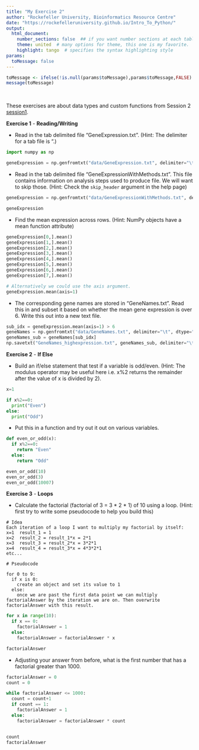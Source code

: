 ```yaml
---
title: "My Exercise 2"
author: "Rockefeller University, Bioinformatics Resource Centre"
date: "https://rockefelleruniversity.github.io/Intro_To_Python/"
output: 
  html_document:
    number_sections: false  ## if you want number sections at each table header
    theme: united  # many options for theme, this one is my favorite.
    highlight: tango  # specifies the syntax highlighting style
params:
  toMessage: false    
---
```


```r
toMessage <- ifelse(!is.null(params$toMessage),params$toMessage,FALSE)
message(toMessage)
```


<p>&nbsp;</p>
These exercises are about data types and custom functions from Session 2 [session1](https://rockefelleruniversity.github.io/Intro_To_Python/). 

**Exercise 1** - **Reading/Writing**

- Read in the tab delimited file "GeneExpression.txt". (Hint: The delimiter for a tab file is "\t".)
```python
import numpy as np

geneExpression = np.genfromtxt("data/GeneExpression.txt", delimiter="\t", skip_header=True)

```

- Read in the tab delimited file "GeneExpressionWithMethods.txt". This file contains information on analysis steps used to produce file. We will want to skip those. (Hint: Check the `skip_header` argument in the help page)
```python

geneExpression = np.genfromtxt("data/GeneExpressionWithMethods.txt", delimiter="\t", skip_header=4)

geneExpression
```

- Find the mean expression  across rows. (Hint: NumPy objects have a mean function attribute)
```python

geneExpression[0,].mean()
geneExpression[1,].mean()
geneExpression[2,].mean()
geneExpression[3,].mean()
geneExpression[4,].mean()
geneExpression[5,].mean()
geneExpression[6,].mean()
geneExpression[7,].mean()

# Alternatively we could use the axis argument.
geneExpression.mean(axis=1)
```

- The corresponding gene names are stored in "GeneNames.txt". Read this in and subset it based on whether the mean gene expression is over 6. Write this out into a new text file. 

```python

sub_idx = geneExpression.mean(axis=1) > 6
geneNames = np.genfromtxt("data/GeneNames.txt", delimiter="\t", dtype="U6")
geneNames_sub = geneNames[sub_idx]
np.savetxt("GeneNames_highexpression.txt", geneNames_sub, delimiter="\t", fmt='%s')
```


**Exercise 2** - **If Else**

- Build an if/else statement that test if a variable is odd/even. (Hint: The modulus operator may be useful here i.e. x%2 returns the remainder after the value of x is divided by 2). 


```python
x=1

if x%2==0:
  print("Even")
else:
  print("Odd")

```

- Put this in a function and try out it out on various variables.

```python

def even_or_odd(x):
  if x%2==0:
    return "Even"
  else:
    return "Odd"

even_or_odd(10)
even_or_odd(3)
even_or_odd(10007)
```

**Exercise 3** - **Loops**

- Calculate the factorial (factorial of 3 = 3 * 2 * 1) of 10 using a loop. (Hint: first try to write some pseudocode to help you build this)

```{ echo=toMessage, eval=F}

# Idea
Each iteration of a loop I want to multiply my factorial by itself:
x=1  result_1 = 1
x=2  result_2 = result_1*x = 2*1
x=3  result_3 = result_2*x = 3*2*1
x=4  result_4 = result_3*x = 4*3*2*1
etc...

# Pseudocode

for 0 to 9:
  if x is 0:
    create an object and set its value to 1
  else:
    once we are past the first data point we can multiply factorialAnswer by the iteration we are on. Then overwrite factorialAnswer with this result. 

```

```python

for x in range(10):
  if x == 0:
    factorialAnswer = 1
  else:
    factorialAnswer = factorialAnswer * x

factorialAnswer
```

- Adjusting your answer from before, what is the first number that has a factorial greater than 1000.

```python

factorialAnswer = 0
count = 0

while factorialAnswer <= 1000:
  count = count+1
  if count == 1:
    factorialAnswer = 1
  else:
    factorialAnswer = factorialAnswer * count 


count
factorialAnswer

```


